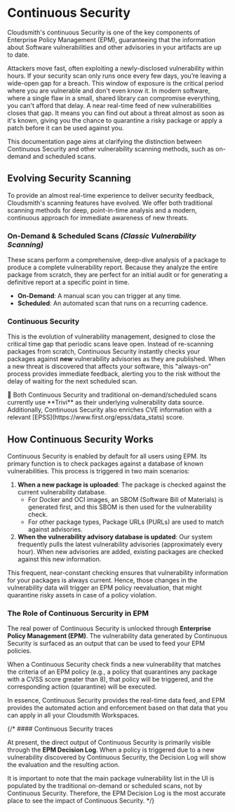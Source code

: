 
# Continuous Security

Cloudsmith's continuous Security is one of the key components of Enterprise Policy Management (EPM), guaranteeing that the information about Software vulnerabilities and other advisories in your artifacts are up to date.

Attackers move fast, often exploiting a newly-disclosed vulnerability within hours. If your security scan only runs once every few days, you’re leaving a wide-open gap for a breach. This window of exposure is the critical period where you are vulnerable and don't even know it. In modern software, where a single flaw in a small, shared library can compromise everything, you can't afford that delay. A near real-time feed of new vulnerabilities closes that gap. It means you can find out about a threat almost as soon as it's known, giving you the chance to quarantine a risky package or apply a patch before it can be used against you.

This documentation page aims at clarifying the distinction between Continuous Security and other vulnerability scanning methods, such as on-demand and scheduled scans.

## Evolving Security Scanning

To provide an almost real-time experience to deliver security feedback, Cloudsmith's scanning features have evolved. We offer both traditional scanning methods for deep, point-in-time analysis and a modern, continuous approach for immediate awareness of new threats.

### **On-Demand & Scheduled Scans _(Classic Vulnerability Scanning)_**

These scans perform a comprehensive, deep-dive analysis of a package to produce a complete vulnerability report. Because they analyze the entire package from scratch, they are perfect for an initial audit or for generating a definitive report at a specific point in time.
- **On-Demand**: A manual scan you can trigger at any time.
- **Scheduled**: An automated scan that runs on a recurring cadence.

### **Continuous Security**

This is the evolution of vulnerability management, designed to close the critical time gap that periodic scans leave open. Instead of re-scanning packages from scratch, Continuous Security instantly checks your packages against **new** vulnerability advisories as they are published. When a new threat is discovered that affects your software, this "always-on" process provides immediate feedback, alerting you to the risk without the delay of waiting for the next scheduled scan.

<Note>
📘 Both Continuous Security and traditional on-demand/scheduled scans currently use **Trivi** as their underlying vulnerability data source. Additionally, Continuous Security also enriches CVE information with a relevant [EPSS](https://www.first.org/epss/data_stats) score.
</Note>

## How Continuous Security Works

Continuous Security is enabled by default for all users using EPM. Its primary function is to check packages against a database of known vulnerabilities. This process is triggered in two main scenarios:

1. **When a new package is uploaded**: The package is checked against the current vulnerability database.
    - For Docker and OCI images, an SBOM (Software Bill of Materials) is generated first, and this SBOM is then used for the vulnerability check.
    - For other package types, Package URLs (PURLs) are used to match against advisories.
2. **When the vulnerability advisory database is updated**: Our system frequently pulls the latest vulnerability advisories (approximately every hour). When new advisories are added, existing packages are checked against this new information.

This frequent, near-constant checking ensures that vulnerability information for your packages is always current. Hence, those changes in the vulnerability data will trigger an EPM policy reevaluation, that might quarantine risky assets in case of a policy violation.

### The Role of Continuous Sercurity in EPM

The real power of Continuous Security is unlocked through **Enterprise Policy Management (EPM)**. The vulnerability data generated by Continuous Security is surfaced as an output that can be used to feed your EPM policies.

When a Continuous Security check finds a new vulnerability that matches the criteria of an EPM policy (e.g., a policy that quarantines any package with a CVSS score greater than 8), that policy will be triggered, and the corresponding action (quarantine) will be executed.

In essence, Continuous Security provides the real-time data feed, and EPM provides the automated action and enforcement based on that data that you can apply in all your Cloudsmith Workspaces.

{/* #### Continuous Security traces

At present, the direct output of Continuous Security is primarily visible through the **EPM Decision Log**. When a policy is triggered due to a new vulnerability discovered by Continuous Security, the Decision Log will show the evaluation and the resulting action.

It is important to note that the main package vulnerability list in the UI is populated by the traditional on-demand or scheduled scans, not by Continuous Security. Therefore, the EPM Decision Log is the most accurate place to see the impact of Continuous Security. */}
